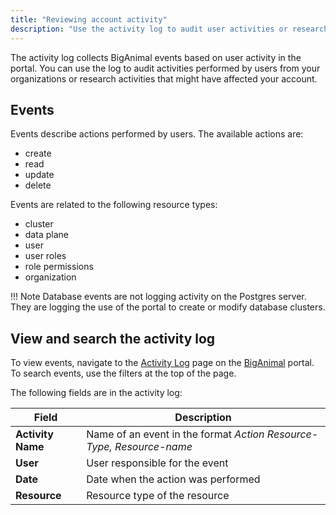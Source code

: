 ```yaml
---
title: "Reviewing account activity"
description: "Use the activity log to audit user activities or research account activities"
---
```


The activity log collects BigAnimal events based on user activity in the portal. You can use the log to audit activities performed by users from your organizations or research activities that might have affected your account.

## Events

Events describe actions performed by users. The available actions are:

-   create
-   read
-   update
-   delete

Events are related to the following resource types:

-   cluster
-   data plane
-   user
-   user roles
-   role permissions
-   organization

!!! Note
    Database events are not logging activity on the Postgres server. They are logging the use of the portal to create or modify database clusters.

## View and search the activity log

To view events, navigate to the [Activity Log](https://portal.biganimal.com/activityLog) page on the [BigAnimal](https://portal.biganimal.com) portal. To search events, use the filters at the top of the page.

The following fields are in the activity log:

| Field             | Description                                                          |
| ----------------- | -------------------------------------------------------------------- |
| **Activity Name** | Name of an event in the format *Action Resource-Type, Resource-name* |
| **User**          | User responsible for the event                                       |
| **Date**          | Date when the action was performed                                   |
| **Resource**      | Resource type of the resource                                        |
